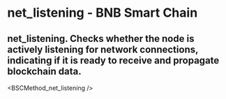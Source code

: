 # net_listening - BNB Smart Chain

## net_listening. Checks whether the node is actively listening for network connections, indicating if it is ready to receive and propagate blockchain data.


<BSCMethod_net_listening />
